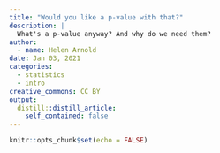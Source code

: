 ```yaml
---
title: "Would you like a p-value with that?"
description: |
  What's a p-value anyway? And why do we need them?
author:
  - name: Helen Arnold
date: Jan 03, 2021
categories:
  - statistics
  - intro
creative_commons: CC BY
output:
  distill::distill_article:
    self_contained: false 
---
```



```r
knitr::opts_chunk$set(echo = FALSE)
```

